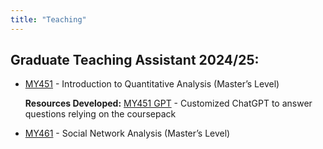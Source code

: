 ```yaml
---
title: "Teaching"
---
```


## Graduate Teaching Assistant 2024/25:

-   [MY451](https://www.lse.ac.uk/resources/calendar2024-2025/courseGuides/MY/2024_MY451A.htm) - Introduction to Quantitative Analysis (Master's Level)

    **Resources Developed:** [MY451 GPT](https://chatgpt.com/g/g-eFSPESO5n-introduction-to-quantitave-analysis) - Customized ChatGPT to answer questions relying on the coursepack

-   [MY461](https://www.lse.ac.uk/resources/calendar2024-2025/courseGuides/MY/2024_MY461.htm) - Social Network Analysis (Master's Level)
